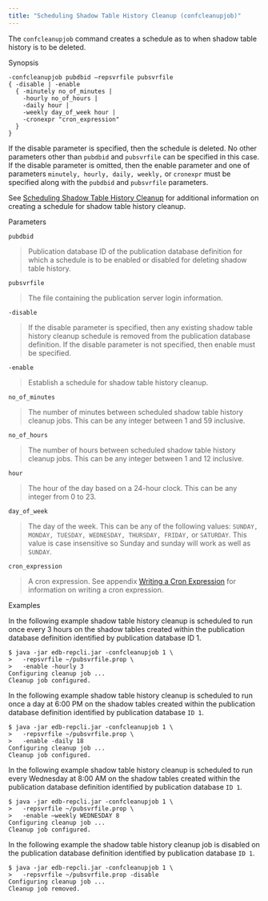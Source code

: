 ```yaml
---
title: "Scheduling Shadow Table History Cleanup (confcleanupjob)"
---
```


<div id="schedule_shadow_table_history_clean" class="registered_link"></div>

The `confcleanupjob` command creates a schedule as to when shadow table history is to be deleted.

Synopsis

```text
-confcleanupjob pubdbid –repsvrfile pubsvrfile
{ -disable | -enable
  { -minutely no_of_minutes |
    -hourly no_of_hours |
    -daily hour |
    -weekly day_of_week hour |
    -cronexpr "cron_expression"
  }
}
```

If the disable parameter is specified, then the schedule is deleted. No other parameters other than `pubdbid` and `pubsvrfile` can be specified in this case. If the disable parameter is omitted, then the enable parameter and one of parameters `minutely, hourly, daily, weekly,` or `cronexpr` must be specified along with the `pubdbid` and `pubsvrfile` parameters.

See [Scheduling Shadow Table History Cleanup](../../07_common_operations/05_managing_history/#schedule_shadow_table_history_cleanup) for additional information on creating a schedule for shadow table history cleanup.

Parameters

`pubdbid`

> Publication database ID of the publication database definition for which a schedule is to be enabled or disabled for deleting shadow table history.

`pubsvrfile`

> The file containing the publication server login information.

`-disable`

> If the disable parameter is specified, then any existing shadow table history cleanup schedule is removed from the publication database definition. If the disable parameter is not specified, then enable must be specified.

`-enable`

> Establish a schedule for shadow table history cleanup.

`no_of_minutes`

> The number of minutes between scheduled shadow table history cleanup jobs. This can be any integer between 1 and 59 inclusive.

`no_of_hours`

> The number of hours between scheduled shadow table history cleanup jobs. This can be any integer between 1 and 12 inclusive.

`hour`

> The hour of the day based on a 24-hour clock. This can be any integer from 0 to 23.

`day_of_week`

> The day of the week. This can be any of the following values: `SUNDAY, MONDAY, TUESDAY, WEDNESDAY, THURSDAY, FRIDAY,` or `SATURDAY`. This value is case insensitive so Sunday and sunday will work as well as `SUNDAY`.

`cron_expression`

> A cron expression. See appendix [Writing a Cron Expression](../../10_appendix/04_miscellaneous_xdb_processing_topics/03_writing_cron_exp/#writing_cron_exp) for information on writing a cron expression.

Examples

In the following example shadow table history cleanup is scheduled to run once every 3 hours on the shadow tables created within the publication database definition identified by publication database ID 1.

```text
$ java -jar edb-repcli.jar -confcleanupjob 1 \
>   -repsvrfile ~/pubsvrfile.prop \
>   -enable -hourly 3
Configuring cleanup job ...
Cleanup job configured.
```

In the following example shadow table history cleanup is scheduled to run once a day at 6:00 PM on the shadow tables created within the publication database definition identified by publication database `ID 1`.

```text
$ java -jar edb-repcli.jar -confcleanupjob 1 \
>   -repsvrfile ~/pubsvrfile.prop \
>   -enable -daily 18
Configuring cleanup job ...
Cleanup job configured.
```

In the following example shadow table history cleanup is scheduled to run every Wednesday at 8:00 AM on the shadow tables created within the publication database definition identified by publication database `ID 1`.

```text
$ java -jar edb-repcli.jar -confcleanupjob 1 \
>   -repsvrfile ~/pubsvrfile.prop \
>   -enable –weekly WEDNESDAY 8
Configuring cleanup job ...
Cleanup job configured.
```

In the following example the shadow table history cleanup job is disabled on the publication database definition identified by publication database `ID 1`.

```text
$ java -jar edb-repcli.jar -confcleanupjob 1 \
>   -repsvrfile ~/pubsvrfile.prop -disable
Configuring cleanup job ...
Cleanup job removed.
```
